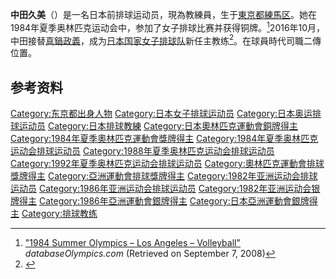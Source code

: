 {{Infobox sportsperson
| name           = 中田久美
|show-medals=yes
|medaltemplates=
{{MedalSport | 女子[[排球|排球]]}}
{{MedalCountry | {{JPN}} }}
{{MedalCompetition|[[奥林匹克运动会|奥林匹克运动会]]}}
{{MedalBronze | [[1984年夏季奥林匹克运动会|1984年 洛杉矶]] |[[1984年夏季奧林匹克運動會排球比賽|女子团体]]}}
}}

'''中田久美'''（{{bd|1965年|9月3日||}}）是一名日本前排球运动员，現為教練員，生于[[東京都|東京都]][[練馬区|練馬区]]。她在1984年夏季奥林匹克运动会中，参加了女子排球比赛并获得铜牌。<ref name=db-ol-VOL1964>[http://www.databaseolympics.com/games/gamessport.htm?g=21&sp=VOL "1984 Summer Olympics – Los Angeles – Volleyball"] {{Wayback|url=http://www.databaseolympics.com/games/gamessport.htm?g=21&sp=VOL |date=20160404075002 }} ''databaseOlympics.com'' (Retrieved on September 7, 2008)</ref>2016年10月，中田接替[[真鍋政義|真鍋政義]]，成为[[日本国家女子排球队|日本国家女子排球队]]新任主教练<ref>{{cite web |url=http://www.jiji.com/jc/article?k=2016101300152&g=spo |script-title=ja:中田久美氏が監督就任へ＝元セッター、国内で実績－バレー女子 |publisher=[[時事通信社|時事通信]] |date=2016-10-13 |accessdate=2016-10-24 |archiveurl=https://archive.is/20161024113148/http://www.jiji.com/jc/article?k=2016101300152&g=spo |archivedate=2016-10-24 |deadurl=yes }}</ref>。在球員時代司職二傳位置。

==参考资料==
{{Reflist}}
{{DEFAULTSORT:Nakada Kumi}}
[[Category:东京都出身人物|Category:东京都出身人物]]
[[Category:日本女子排球运动员|Category:日本女子排球运动员]]
[[Category:日本奥运排球运动员|Category:日本奥运排球运动员]]
[[Category:日本排球教練|Category:日本排球教練]]
[[Category:日本奧林匹克運動會銅牌得主|Category:日本奧林匹克運動會銅牌得主]]
[[Category:1984年夏季奧林匹克運動會獎牌得主|Category:1984年夏季奧林匹克運動會獎牌得主]]
[[Category:1984年夏季奥林匹克运动会排球运动员|Category:1984年夏季奥林匹克运动会排球运动员]]
[[Category:1988年夏季奥林匹克运动会排球运动员|Category:1988年夏季奥林匹克运动会排球运动员]]
[[Category:1992年夏季奥林匹克运动会排球运动员|Category:1992年夏季奥林匹克运动会排球运动员]]
[[Category:奧林匹克運動會排球獎牌得主|Category:奧林匹克運動會排球獎牌得主]]
[[Category:亞洲運動會排球獎牌得主|Category:亞洲運動會排球獎牌得主]]
[[Category:1982年亚洲运动会排球运动员|Category:1982年亚洲运动会排球运动员]]
[[Category:1986年亚洲运动会排球运动员|Category:1986年亚洲运动会排球运动员]]
[[Category:1982年亚洲运动会银牌得主|Category:1982年亚洲运动会银牌得主]]
[[Category:1986年亞洲運動會銀牌得主|Category:1986年亞洲運動會銀牌得主]]
[[Category:日本亞洲運動會銀牌得主|Category:日本亞洲運動會銀牌得主]]
[[Category:排球教练|Category:排球教练]]